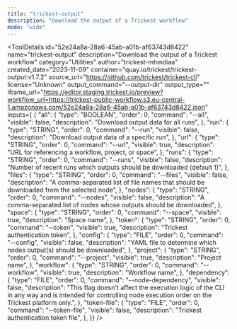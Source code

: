 ```yaml
---
title: "trickest-output"
description: "Download the output of a Trickest workflow"
mode: "wide"
---
```



<ToolDetails
  id="52e24a8a-28a6-45ab-a01b-af63743d8422"
  name="trickest-output"
  description="Download the output of a Trickest workflow"
  category="Utilities"
  author="trickest-mhmdiaa"
  created_date="2023-11-09"
  container="quay.io/trickest/trickest-output:v1.7.2"
  source_url="https://github.com/trickest/trickest-cli"
  license="Unknown"
  output_command="--output-dir"
  output_type=""
  iframe_url="https://editor.staging.trickest.io/preview?workflow_url=https://trickest-public-workflow.s3.eu-central-1.amazonaws.com/52e24a8a-28a6-45ab-a01b-af63743d8422.json"
  inputs={ {
  "all": {
    "type": "BOOLEAN",
    "order": 0,
    "command": "--all",
    "visible": false,
    "description": "Download output data for all runs",
  },
  "run": {
    "type": "STRING",
    "order": 0,
    "command": "--run",
    "visible": false,
    "description": "Download output data of a specific run",
  },
  "url": {
    "type": "STRING",
    "order": 0,
    "command": "--url",
    "visible": true,
    "description": "URL for referencing a workflow, project, or space",
  },
  "runs": {
    "type": "STRING",
    "order": 0,
    "command": "--runs",
    "visible": false,
    "description": "Number of recent runs which outputs should be downloaded (default 1)",
  },
  "files": {
    "type": "STRING",
    "order": 0,
    "command": "--files",
    "visible": false,
    "description": "A comma-separated list of file names that should be downloaded from the selected node",
  },
  "nodes": {
    "type": "STRING",
    "order": 0,
    "command": "--nodes",
    "visible": false,
    "description": "A comma-separated list of nodes whose outputs should be downloaded",
  },
  "space": {
    "type": "STRING",
    "order": 0,
    "command": "--space",
    "visible": true,
    "description": "Space name",
  },
  "token": {
    "type": "STRING",
    "order": 0,
    "command": "--token",
    "visible": true,
    "description": "Trickest authentication token",
  },
  "config": {
    "type": "FILE",
    "order": 0,
    "command": "--config",
    "visible": false,
    "description": "YAML file to determine which nodes output(s) should be downloaded",
  },
  "project": {
    "type": "STRING",
    "order": 0,
    "command": "--project",
    "visible": true,
    "description": "Project name",
  },
  "workflow": {
    "type": "STRING",
    "order": 0,
    "command": "--workflow",
    "visible": true,
    "description": "Workflow name",
  },
  "dependency": {
    "type": "FILE",
    "order": 0,
    "command": "--node-dependency",
    "visible": false,
    "description": "This flag doesn't affect the execution logic of the CLI in any way and is intended for controlling node execution order on the Trickest platform only.",
  },
  "token-file": {
    "type": "FILE",
    "order": 0,
    "command": "--token-file",
    "visible": false,
    "description": "Trickest authentication token file",
  },
}}
/>